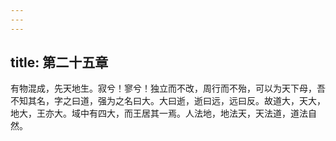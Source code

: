 ```yaml
---
---
---
```

title: 第二十五章
---







有物混成，先天地生。寂兮！寥兮！独立而不改，周行而不殆，可以为天下母，吾不知其名，字之曰道，强为之名曰大。大曰逝，逝曰远，远曰反。故道大，天大，地大，王亦大。域中有四大，而王居其一焉。人法地，地法天，天法道，道法自然。